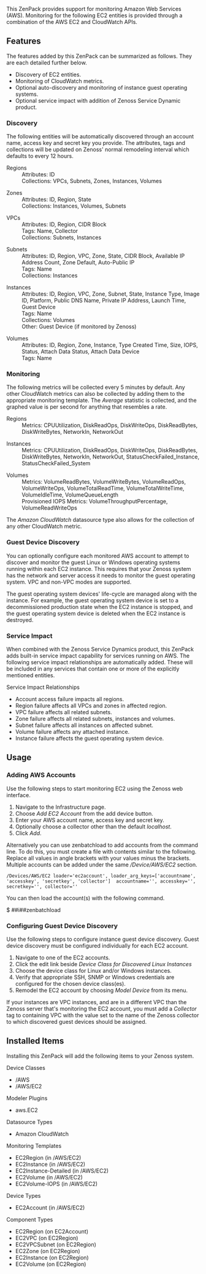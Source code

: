 This ZenPack provides support for monitoring Amazon Web Services (AWS).
Monitoring for the following EC2 entities is provided through a combination of
the AWS EC2 and CloudWatch APIs.

== Features ==

The features added by this ZenPack can be summarized as follows. They are each
detailed further below.

* Discovery of EC2 entities.
* Monitoring of CloudWatch metrics.
* Optional auto-discovery and monitoring of instance guest operating systems.
* Optional service impact with addition of Zenoss Service Dynamic product.

=== Discovery ===

The following entities will be automatically discovered through an account
name, access key and secret key you provide. The attributes, tags and
collections will be updated on Zenoss' normal remodeling interval which
defaults to every 12 hours.

;Regions
: Attributes: ID
: Collections: VPCs, Subnets, Zones, Instances, Volumes

;Zones
: Attributes: ID, Region, State
: Collections: Instances, Volumes, Subnets

;VPCs
: Attributes: ID, Region, CIDR Block
: Tags: Name, Collector
: Collections: Subnets, Instances

;Subnets
: Attributes: ID, Region, VPC, Zone, State, CIDR Block, Available IP Address Count, Zone Default, Auto-Public IP
: Tags: Name
: Collections: Instances

;Instances
: Attributes: ID, Region, VPC, Zone, Subnet, State, Instance Type, Image ID, Platform, Public DNS Name, Private IP Address, Launch Time, Guest Device
: Tags: Name
: Collections: Volumes
: Other: Guest Device (if monitored by Zenoss)

;Volumes
: Attributes: ID, Region, Zone, Instance, Type Created Time, Size, IOPS, Status, Attach Data Status, Attach Data Device
: Tags: Name

=== Monitoring ===

The following metrics will be collected every 5 minutes by default. Any other
CloudWatch metrics can also be collected by adding them to the appropriate
monitoring template. The ''Average'' statistic is collected, and the graphed
value is per second for anything that resembles a rate.

;Regions
: Metrics: CPUUtilization, DiskReadOps, DiskWriteOps, DiskReadBytes, DiskWriteBytes, NetworkIn, NetworkOut

;Instances
: Metrics: CPUUtilization, DiskReadOps, DiskWriteOps, DiskReadBytes, DiskWriteBytes, NetworkIn, NetworkOut, StatusCheckFailed_Instance, StatusCheckFailed_System

;Volumes
: Metrics: VolumeReadBytes, VolumeWriteBytes, VolumeReadOps, VolumeWriteOps, VolumeTotalReadTime, VolumeTotalWriteTime, VolumeIdleTime, VolumeQueueLength
: Provisioned IOPS Metrics: VolumeThroughputPercentage, VolumeReadWriteOps

The ''Amazon CloudWatch'' datasource type also allows for the collection of any
other CloudWatch metric.

=== Guest Device Discovery ===

You can optionally configure each monitored AWS account to attempt to discover
and monitor the guest Linux or Windows operating systems running within each
EC2 instance. This requires that your Zenoss system has the network and server
access it needs to monitor the guest operating system. VPC and non-VPC modes
are supported.

The guest operating system devices' life-cycle are managed along with the
instance. For example, the guest operating system device is set to a
decommissioned production state when the EC2 instance is stopped, and the
guest operating system device is deleted when the EC2 instance is destroyed.

=== Service Impact ===

When combined with the Zenoss Service Dynamics product, this ZenPack adds
built-in service impact capability for services running on AWS. The following
service impact relationships are automatically added. These will be included
in any services that contain one or more of the explicitly mentioned entities.

;Service Impact Relationships
* Account access failure impacts all regions.
* Region failure affects all VPCs and zones in affected region.
* VPC failure affects all related subnets.
* Zone failure affects all related subnets, instances and volumes.
* Subnet failure affects all instances on affected subnet.
* Volume failure affects any attached instance.
* Instance failure affects the guest operating system device.

== Usage ==

=== Adding AWS Accounts ===

Use the following steps to start monitoring EC2 using the Zenoss web interface.

# Navigate to the Infrastructure page.
# Choose ''Add EC2 Account'' from the add device button.
# Enter your AWS account name, access key and secret key.
# Optionally choose a collector other than the default ''localhost''.
# Click ''Add''.

Alternatively you can use zenbatchload to add accounts from the command line.
To do this, you must create a file with contents similar to the following.
Replace all values in angle brackets with your values minus the brackets.
Multiple accounts can be added under the same ''/Device/AWS/EC2'' section.

<code>
/Devices/AWS/EC2 loader='ec2account', loader_arg_keys=['accountname', 'accesskey', 'secretkey', 'collector']
<accountname> accountname='<accountname>', accesskey='<accesskey>', secretkey='<secretkey>', collector='<collector>'
</code>

You can then load the account(s) with the following command.

<console>
$ ##i##zenbatchload <filename>
</console>

=== Configuring Guest Device Discovery ===

Use the following steps to configure instance guest device discovery. Guest
device discovery must be configured individually for each EC2 account.

# Navigate to one of the EC2 accounts.
# Click the edit link beside ''Device Class for Discovered Linux Instances''
# Choose the device class for Linux and/or Windows instances.
# Verify that appropriate SSH, SNMP or Windows credentials are configured for the chosen device class(es).
# Remodel the EC2 account by choosing ''Model Device'' from its menu.

If your instances are VPC instances, and are in a different VPC than the
Zenoss server that's monitoring the EC2 account, you must add a ''Collector''
tag to containing VPC with the value set to the name of the Zenoss collector
to which discovered guest devices should be assigned.

== Installed Items ==

Installing this ZenPack will add the following items to your Zenoss system.

;Device Classes
* /AWS
* /AWS/EC2

;Modeler Plugins
* aws.EC2

;Datasource Types
* Amazon CloudWatch

;Monitoring Templates
* EC2Region (in /AWS/EC2)
* EC2Instance (in /AWS/EC2)
* EC2Instance-Detailed (in /AWS/EC2)
* EC2Volume (in /AWS/EC2)
* EC2Volume-IOPS (in /AWS/EC2)

;Device Types
* EC2Account (in /AWS/EC2)

;Component Types
* EC2Region (on EC2Account)
* EC2VPC (on EC2Region)
* EC2VPCSubnet (on EC2Region)
* EC2Zone (on EC2Region)
* EC2Instance (on EC2Region)
* EC2Volume (on EC2Region)
